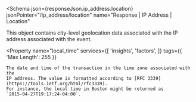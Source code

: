 
<Schema
  json={responseJson.ip_address.location}
  jsonPointer="/ip_address/location"
  name="Response | IP Address | Location"
>
  This object contains city-level geolocation data associated with the IP
  address associated with the event.

  <Property
    name="local_time"
    services={[
      'insights',
      'factors',
    ]}
    tags={{
      'Max Length': 255
    }}
  >
    The date and time of the transaction in the time zone associated with the
    IP address. The value is formatted according to [RFC 3339](https://tools.ietf.org/html/rfc3339).
    For instance, the local time in Boston might be returned as
    `2015-04-27T19:17:24-04:00`.
  </Property>
</Schema>

